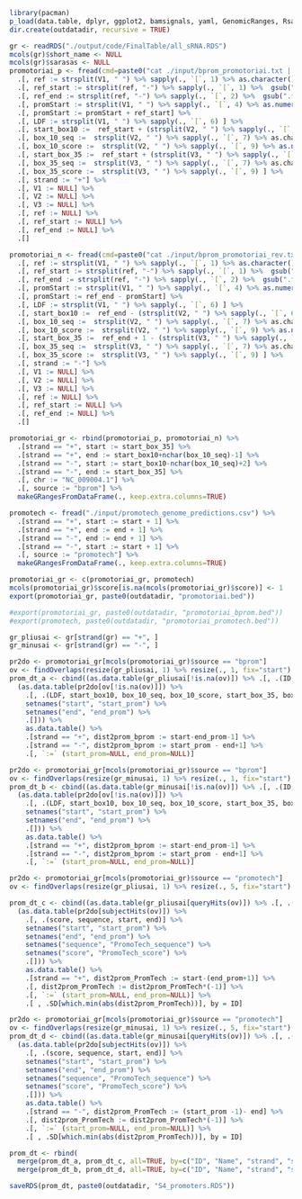 ```r
library(pacman)
p_load(data.table, dplyr, ggplot2, bamsignals, yaml, GenomicRanges, Rsamtools, foreach, rtracklayer, seqinr, stringr)
dir.create(outdatadir, recursive = TRUE)
```

```r
gr <- readRDS("./output/code/FinalTable/all_sRNA.RDS") 
mcols(gr)$short_name <- NULL 
mcols(gr)$sarasas <- NULL 
promotoriai_p <- fread(cmd=paste0("cat ./input/bprom_promotoriai.txt | sed 's/  */ /g' | paste - - -" ), header=FALSE) %>% 
  .[, ref := strsplit(V1, " ") %>% sapply(., `[`, 1) %>% as.character()] %>% 
  .[, ref_start := strsplit(ref, "-") %>% sapply(., `[`, 1) %>%  gsub("NC_009004.1:", "", .) %>% as.numeric()] %>% 
  .[, ref_end := strsplit(ref, "-") %>% sapply(., `[`, 2) %>%  gsub(".fasta", "", .) %>% gsub(":", "", .) %>% as.numeric()] %>% 
  .[, promStart := strsplit(V1, " ") %>% sapply(., `[`, 4) %>% as.numeric()] %>% 
  .[, promStart := promStart + ref_start] %>% 
  .[, LDF := strsplit(V1, " ") %>% sapply(., `[`, 6) ] %>%  
  .[, start_box10 :=  ref_start + (strsplit(V2, " ") %>% sapply(., `[`, 6) %>% as.numeric())] %>% 
  .[, box_10_seq :=  strsplit(V2, " ") %>% sapply(., `[`, 7) %>% as.character] %>% 
  .[, box_10_score :=  strsplit(V2, " ") %>% sapply(., `[`, 9) %>% as.numeric()] %>% 
  .[, start_box_35 :=  ref_start + (strsplit(V3, " ") %>% sapply(., `[`, 6) %>% as.numeric())] %>% 
  .[, box_35_seq :=  strsplit(V3, " ") %>% sapply(., `[`, 7) %>% as.character] %>% 
  .[, box_35_score :=  strsplit(V3, " ") %>% sapply(., `[`, 9) ] %>% 
  .[, strand := "+"] %>% 
  .[, V1 := NULL] %>% 
  .[, V2 := NULL] %>% 
  .[, V3 := NULL] %>% 
  .[, ref := NULL] %>% 
  .[, ref_start := NULL] %>% 
  .[, ref_end := NULL] %>% 
  .[]

promotoriai_n <- fread(cmd=paste0("cat ./input/bprom_promotoriai_rev.txt | sed 's/  */ /g' | paste - - -" ), header=FALSE) %>% 
  .[, ref := strsplit(V1, " ") %>% sapply(., `[`, 1) %>% as.character()] %>% 
  .[, ref_start := strsplit(ref, "-") %>% sapply(., `[`, 1) %>%  gsub("NC_009004.1:", "", .) %>% as.numeric()] %>% 
  .[, ref_end := strsplit(ref, "-") %>% sapply(., `[`, 2) %>%  gsub(".fasta", "", .) %>% gsub(":", "", .) %>% as.numeric()] %>% 
  .[, promStart := strsplit(V1, " ") %>% sapply(., `[`, 4) %>% as.numeric()] %>% 
  .[, promStart := ref_end - promStart] %>% 
  .[, LDF := strsplit(V1, " ") %>% sapply(., `[`, 6) ] %>%  
  .[, start_box10 :=  ref_end - (strsplit(V2, " ") %>% sapply(., `[`, 6) %>% as.numeric())] %>% 
  .[, box_10_seq :=  strsplit(V2, " ") %>% sapply(., `[`, 7) %>% as.character] %>% 
  .[, box_10_score :=  strsplit(V2, " ") %>% sapply(., `[`, 9) %>% as.numeric()] %>% 
  .[, start_box_35 :=  ref_end + 1 - (strsplit(V3, " ") %>% sapply(., `[`, 6) %>% as.numeric())] %>% 
  .[, box_35_seq :=  strsplit(V3, " ") %>% sapply(., `[`, 7) %>% as.character] %>% 
  .[, box_35_score :=  strsplit(V3, " ") %>% sapply(., `[`, 9) ] %>% 
  .[, strand := "-"] %>% 
  .[, V1 := NULL] %>% 
  .[, V2 := NULL] %>% 
  .[, V3 := NULL] %>% 
  .[, ref := NULL] %>% 
  .[, ref_start := NULL] %>% 
  .[, ref_end := NULL] %>% 
  .[]

promotoriai_gr <- rbind(promotoriai_p, promotoriai_n) %>% 
  .[strand == "+", start := start_box_35] %>% 
  .[strand == "+", end := start_box10+nchar(box_10_seq)-1] %>% 
  .[strand == "-", start := start_box10-nchar(box_10_seq)+2] %>% 
  .[strand == "-", end := start_box_35] %>% 
  .[, chr := "NC_009004.1"] %>% 
  .[, source := "bprom"] %>% 
  makeGRangesFromDataFrame(., keep.extra.columns=TRUE)

promotech <- fread("./input/promotech_genome_predictions.csv") %>% 
  .[strand == "+", start := start + 1] %>% 
  .[strand == "+", end := end + 1] %>% 
  .[strand == "-", end := end + 1] %>% 
  .[strand == "-", start := start + 1] %>% 
  .[, source := "promotech"] %>% 
  makeGRangesFromDataFrame(., keep.extra.columns=TRUE)

promotoriai_gr <- c(promotoriai_gr, promotech)
mcols(promotoriai_gr)$score[is.na(mcols(promotoriai_gr)$score)] <- 1
export(promotoriai_gr, paste0(outdatadir, "promotoriai.bed"))

#export(promotoriai_gr, paste0(outdatadir, "promotoriai_bprom.bed"))
#export(promotech, paste0(outdatadir, "promotoriai_promotech.bed"))

gr_pliusai <- gr[strand(gr) == "+", ]
gr_minusai <- gr[strand(gr) == "-", ]

pr2do <- promotoriai_gr[mcols(promotoriai_gr)$source == "bprom"]
ov <- findOverlaps(resize(gr_pliusai, 1) %>% resize(., 1, fix="start") %>% resize(., 20, fix="end"), resize(pr2do, 1, fix="end"), ignore.strand=FALSE, select="last")
prom_dt_a <- cbind((as.data.table(gr_pliusai[!is.na(ov)]) %>% .[, .(ID, Name, strand, start, end)]), 
  (as.data.table(pr2do[ov[!is.na(ov)]]) %>% 
    .[, .(LDF, start_box10, box_10_seq, box_10_score, start_box_35, box_35_seq, box_35_score, start, end)] %>%
    setnames("start", "start_prom") %>% 
    setnames("end", "end_prom") %>% 
    .[])) %>% 
    as.data.table() %>% 
    .[strand == "+", dist2prom_bprom := start-end_prom-1] %>% 
    .[strand == "-", dist2prom_bprom := start_prom - end+1] %>% 
    .[, `:=` (start_prom=NULL, end_prom=NULL)] 

pr2do <- promotoriai_gr[mcols(promotoriai_gr)$source == "bprom"]
ov <- findOverlaps(resize(gr_minusai, 1) %>% resize(., 1, fix="start") %>% resize(., 20, fix="end"), resize(pr2do, 1, fix="end"), ignore.strand=FALSE, select="first")
prom_dt_b <- cbind((as.data.table(gr_minusai[!is.na(ov)]) %>% .[, .(ID, Name, strand, start, end)]), 
  (as.data.table(pr2do[ov[!is.na(ov)]]) %>% 
    .[, .(LDF, start_box10, box_10_seq, box_10_score, start_box_35, box_35_seq, box_35_score, start, end)] %>% 
    setnames("start", "start_prom") %>%
    setnames("end", "end_prom") %>% 
    .[])) %>% 
    as.data.table() %>% 
    .[strand == "+", dist2prom_bprom := start-end_prom-1] %>% 
    .[strand == "-", dist2prom_bprom := start_prom - end+1] %>% 
    .[, `:=` (start_prom=NULL, end_prom=NULL)] 

pr2do <- promotoriai_gr[mcols(promotoriai_gr)$source == "promotech"]
ov <- findOverlaps(resize(gr_pliusai, 1) %>% resize(., 5, fix="start") %>% resize(., 25, fix="end"), resize(pr2do, 1, fix="end"), ignore.strand=FALSE, select="all")

prom_dt_c <- cbind((as.data.table(gr_pliusai[queryHits(ov)]) %>% .[, .(ID, Name, strand, start, end)]), 
  (as.data.table(pr2do[subjectHits(ov)]) %>% 
    .[, .(score, sequence, start, end)] %>%
    setnames("start", "start_prom") %>% 
    setnames("end", "end_prom") %>% 
    setnames("sequence", "PromoTech_sequence") %>% 
    setnames("score", "PromoTech_score") %>% 
    .[])) %>% 
    as.data.table() %>% 
    .[strand == "+", dist2prom_PromTech := start-(end_prom+1)] %>% 
    .[, dist2prom_PromTech := dist2prom_PromTech*(-1)] %>% 
    .[, `:=` (start_prom=NULL, end_prom=NULL)] %>% 
    .[ , .SD[which.min(abs(dist2prom_PromTech))], by = ID]

pr2do <- promotoriai_gr[mcols(promotoriai_gr)$source == "promotech"]
ov <- findOverlaps(resize(gr_minusai, 1) %>% resize(., 5, fix="start") %>% resize(., 25, fix="end"), resize(pr2do, 1, fix="end"), ignore.strand=FALSE, select="all")
prom_dt_d <- cbind((as.data.table(gr_minusai[queryHits(ov)]) %>% .[, .(ID, Name, strand, start, end)]), 
  (as.data.table(pr2do[subjectHits(ov)]) %>% 
    .[, .(score, sequence, start, end)] %>% 
    setnames("start", "start_prom") %>%
    setnames("end", "end_prom") %>% 
    setnames("sequence", "PromoTech_sequence") %>% 
    setnames("score", "PromoTech_score") %>% 
    .[])) %>% 
    as.data.table() %>% 
    .[strand == "-", dist2prom_PromTech := (start_prom -1)- end] %>% 
    .[, dist2prom_PromTech := dist2prom_PromTech*(-1)] %>% 
    .[, `:=` (start_prom=NULL, end_prom=NULL)] %>% 
    .[ , .SD[which.min(abs(dist2prom_PromTech))], by = ID]

prom_dt <- rbind(
  merge(prom_dt_a, prom_dt_c, all=TRUE, by=c("ID", "Name", "strand", "start", "end")),
  merge(prom_dt_b, prom_dt_d, all=TRUE, by=c("ID", "Name", "strand", "start", "end")))

saveRDS(prom_dt, paste0(outdatadir, "S4_promoters.RDS"))
```